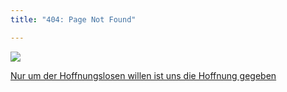 ```yaml
---
title: "404: Page Not Found"

---
```


[![](./img/benjamin.jpg)]{.gevalt-img}

[[Nur um der Hoffnungslosen willen ist uns die Hoffnung gegeben](https://walter-benjamin.online/)]{.gevalt-caption}
